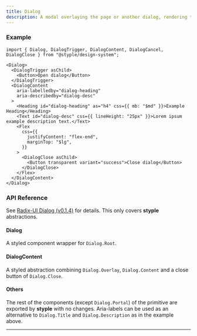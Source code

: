 ```yaml
---
title: Dialog
description: A modal overlaying the page or another dialog, rendering the content underneath inert.
---
```


### Example

<Preview>
  <Dialog>
    <DialogTrigger asChild>
      <Button>Open dialog</Button>
    </DialogTrigger>
    <DialogContent
      aria-labelledby="dialog-heading"
      aria-describedby="dialog-desc"
    >
      <Heading id="dialog-heading" as="h4" css={{ mb: "$md" }}>Example Heading</Heading>
      <Text id="dialog-desc" css={{ lineHeight: "25px" }}>Lorem ipsum example description text.</Text>
      <Flex
        css={{
          justifyContent: "flex-end",
          marginTop: "$lg",
        }}
      >
        <DialogClose asChild>
          <Button transparent variant="success">Close dialog</Button>
        </DialogClose>
      </Flex>
    </DialogContent>
  </Dialog>
</Preview>

```tsx outline=true
import { Dialog, DialogTrigger, DialogContent, DialogCancel, DialogClose } from "@styple/design-system";

<Dialog>
  <DialogTrigger asChild>
    <Button>Open dialog</Button>
  </DialogTrigger>
  <DialogContent
    aria-labelledby="dialog-heading"
    aria-describedby="dialog-desc"
  >
    <Heading id="dialog-heading" as="h4" css={{ mb: "$md" }}>Example Heading</Heading>
    <Text id="dialog-desc" css={{ lineHeight: "25px" }}>Lorem ipsum example description text.</Text>
    <Flex
      css={{
        justifyContent: "flex-end",
        marginTop: "$lg",
      }}
    >
      <DialogClose asChild>
        <Button transparent variant="success">Close dialog</Button>
      </DialogClose>
    </Flex>
  </DialogContent>
</Dialog>
```

### API Reference

See [Radix-UI Dialog (v0.1.4)](https://www.radix-ui.com/docs/primitives/components/dialog) for details. This only covers **styple** abstractions.

#### Dialog

A styled component wrapper for `Dialog.Root`.

#### DialogContent

A styled abstraction combining `Dialog.Overlay`, `Dialog.Content` and a close button of `Dialog.Close`.

#### Others

The rest of the components (except `Dialog.Portal`) of the primitive are exported by **styple** with no changes. Aria-labels can be used as an alternative to `Dialog.Title` and `Dialog.Description` as in the example above.

---